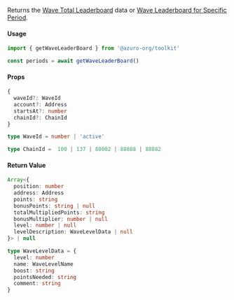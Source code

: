 Returns the [Wave Total Leaderboard](/hub/apps/guides/azuro-waves#fetch-total-leaderboard) data or [Wave Leaderboard for Specific Period](/hub/apps/guides/azuro-waves#fetch-leaderboard-for-specific-period).

#### Usage

```ts
import { getWaveLeaderBoard } from '@azuro-org/toolkit'

const periods = await getWaveLeaderBoard()
```

#### Props

```ts
{
  waveId?: WaveId
  account?: Address
  startsAt?: number
  chainId?: ChainId
}
```

```ts
type WaveId = number | 'active'

type ChainId =  100 | 137 | 80002 | 88888 | 88882
```

#### Return Value

```ts
Array<{
  position: number
  address: Address
  points: string
  bonusPoints: string | null
  totalMultipliedPoints: string
  bonusMultiplier: number | null
  level: number | null
  levelDescription: WaveLevelData | null
}> | null
```

```ts
type WaveLevelData = {
  level: number
  name: WaveLevelName
  boost: string
  pointsNeeded: string
  comment: string
}
```
